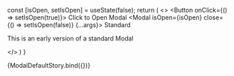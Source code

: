 
<Meta title="Modal" />

<ArgsTable of={Modal} />

  const [isOpen, setIsOpen] = useState(false);
  return (
    <>
    <Button onClick={() => setIsOpen(true)}>
      Click to Open Modal
    </Button>
    <Modal isOpen={isOpen} close={() => setIsOpen(false)} {...args}>
      <Stack gap={4} direction="column">
        <Heading>Standard</Heading>
          <p className="text-xs">
            This is an early version of a standard Modal
          </p>
      </Stack>
    </Modal>
    </>
  )
}

<Canvas>
  <Story
    name="Primary"
    args={{
      title: 'primary',
      full: true,
      footer: 'Standard Modal',
    }}
  >
    {ModalDefaultStory.bind({})}
  </Story>
</Canvas>
